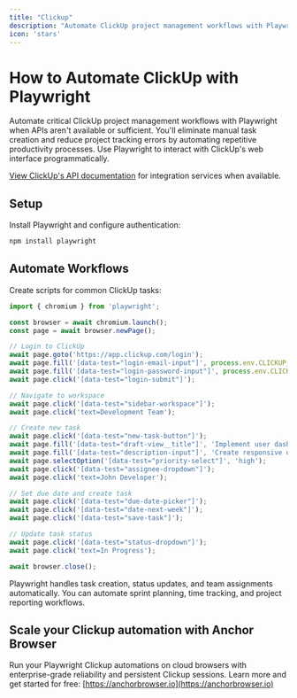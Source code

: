 ```yaml
---
title: "Clickup"
description: "Automate ClickUp project management workflows with Playwright when APIs aren't available."
icon: 'stars'
---
```


# How to Automate ClickUp with Playwright

Automate critical ClickUp project management workflows with Playwright when APIs aren't available or sufficient. You'll eliminate manual task creation and reduce project tracking errors by automating repetitive productivity processes. Use Playwright to interact with ClickUp's web interface programmatically.

[View ClickUp's API documentation](https://clickup.com/api/) for integration services when available.


## Setup

Install Playwright and configure authentication:

```bash
npm install playwright
```


## Automate Workflows

Create scripts for common ClickUp tasks:

```JavaScript
import { chromium } from 'playwright';

const browser = await chromium.launch();
const page = await browser.newPage();

// Login to ClickUp
await page.goto('https://app.clickup.com/login');
await page.fill('[data-test="login-email-input"]', process.env.CLICKUP_EMAIL);
await page.fill('[data-test="login-password-input"]', process.env.CLICKUP_PASSWORD);
await page.click('[data-test="login-submit"]');

// Navigate to workspace
await page.click('[data-test="sidebar-workspace"]');
await page.click('text=Development Team');

// Create new task
await page.click('[data-test="new-task-button"]');
await page.fill('[data-test="draft-view__title"]', 'Implement user dashboard');
await page.fill('[data-test="description-input"]', 'Create responsive dashboard with analytics widgets');
await page.selectOption('[data-test="priority-select"]', 'high');
await page.click('[data-test="assignee-dropdown"]');
await page.click('text=John Developer');

// Set due date and create task
await page.click('[data-test="due-date-picker"]');
await page.click('[data-test="date-next-week"]');
await page.click('[data-test="save-task"]');

// Update task status
await page.click('[data-test="status-dropdown"]');
await page.click('text=In Progress');

await browser.close();
```

Playwright handles task creation, status updates, and team assignments automatically. You can automate sprint planning, time tracking, and project reporting workflows.

## Scale your Clickup automation with Anchor Browser

Run your Playwright Clickup automations on cloud browsers with enterprise-grade reliability and persistent Clickup sessions. Learn more and get started for free: [https://anchorbrowser.io](https://anchorbrowser.io)